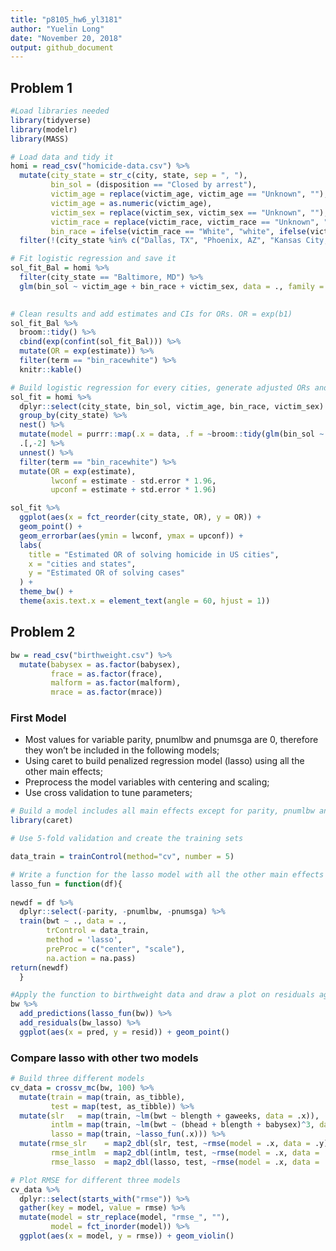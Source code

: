 ```yaml
---
title: "p8105_hw6_yl3181"
author: "Yuelin Long"
date: "November 20, 2018"
output: github_document
---
```



## Problem 1

```r
#Load libraries needed
library(tidyverse)
library(modelr)
library(MASS)
```



```r
# Load data and tidy it
homi = read_csv("homicide-data.csv") %>% 
  mutate(city_state = str_c(city, state, sep = ", "), 
         bin_sol = (disposition == "Closed by arrest"),
         victim_age = replace(victim_age, victim_age == "Unknown", ""),
         victim_age = as.numeric(victim_age),
         victim_sex = replace(victim_sex, victim_sex == "Unknown", ""),
         victim_race = replace(victim_race, victim_race == "Unknown", ""),
         bin_race = ifelse(victim_race == "White", "white", ifelse(victim_race == "", "","nonWhite"))) %>% 
  filter(!(city_state %in% c("Dallas, TX", "Phoenix, AZ", "Kansas City, MO", "Tulsa, AL"))) 

```

```r
# Fit logistic regression and save it
sol_fit_Bal = homi %>% 
  filter(city_state == "Baltimore, MD") %>% 
  glm(bin_sol ~ victim_age + bin_race + victim_sex, data = ., family = binomial())

  
# Clean results and add estimates and CIs for ORs. OR = exp(b1)
sol_fit_Bal %>% 
  broom::tidy() %>% 
  cbind(exp(confint(sol_fit_Bal))) %>% 
  mutate(OR = exp(estimate)) %>% 
  filter(term == "bin_racewhite") %>% 
  knitr::kable()
```

```r
# Build logistic regression for every cities, generate adjusted ORs and CIs.
sol_fit = homi %>%
  dplyr::select(city_state, bin_sol, victim_age, bin_race, victim_sex) %>% 
  group_by(city_state) %>% 
  nest() %>% 
  mutate(model = purrr::map(.x = data, .f = ~broom::tidy(glm(bin_sol ~ ., data = .x, family = binomial())))) %>% 
  .[,-2] %>% 
  unnest() %>% 
  filter(term == "bin_racewhite") %>% 
  mutate(OR = exp(estimate),
         lwconf = estimate - std.error * 1.96,
         upconf = estimate + std.error * 1.96)

sol_fit %>% 
  ggplot(aes(x = fct_reorder(city_state, OR), y = OR)) + 
  geom_point() + 
  geom_errorbar(aes(ymin = lwconf, ymax = upconf)) +
  labs(
    title = "Estimated OR of solving homicide in US cities",
    x = "cities and states",
    y = "Estimated OR of solving cases"
  ) + 
  theme_bw() +
  theme(axis.text.x = element_text(angle = 60, hjust = 1))
```


## Problem 2

```r
bw = read_csv("birthweight.csv") %>% 
  mutate(babysex = as.factor(babysex),
         frace = as.factor(frace),
         malform = as.factor(malform),
         mrace = as.factor(mrace))
```



### First Model

+ Most values for variable parity, pnumlbw and pnumsga are 0, therefore they won't be included in the following models;
+ Using caret to build penalized regression model (lasso) using all the other main effects;
+ Preprocess the model variables with centering and scaling;
+ Use cross validation to tune parameters;

```r
# Build a model includes all main effects except for parity, pnumlbw and pnumsga with caret
library(caret)

# Use 5-fold validation and create the training sets

data_train = trainControl(method="cv", number = 5)

# Write a function for the lasso model with all the other main effects with preprocessing and cv
lasso_fun = function(df){
  
newdf = df %>% 
  dplyr::select(-parity, -pnumlbw, -pnumsga) %>% 
  train(bwt ~ ., data = .,
        trControl = data_train,
        method = 'lasso',
        preProc = c("center", "scale"),
        na.action = na.pass)
return(newdf)
  }

#Apply the function to birthweight data and draw a plot on residuals against fitted values  
bw %>% 
  add_predictions(lasso_fun(bw)) %>% 
  add_residuals(bw_lasso) %>% 
  ggplot(aes(x = pred, y = resid)) + geom_point()
```


### Compare lasso with other two models

```r
# Build three different models
cv_data = crossv_mc(bw, 100) %>% 
  mutate(train = map(train, as_tibble),
         test = map(test, as_tibble)) %>% 
  mutate(slr   = map(train, ~lm(bwt ~ blength + gaweeks, data = .x)),
         intlm = map(train, ~lm(bwt ~ (bhead + blength + babysex)^3, data = .x)),
         lasso = map(train, ~lasso_fun(.x))) %>% 
  mutate(rmse_slr    = map2_dbl(slr, test, ~rmse(model = .x, data = .y)),
         rmse_intlm  = map2_dbl(intlm, test, ~rmse(model = .x, data = .y)),
         rmse_lasso  = map2_dbl(lasso, test, ~rmse(model = .x, data = .y)))

# Plot RMSE for different three models 
cv_data %>% 
  dplyr::select(starts_with("rmse")) %>% 
  gather(key = model, value = rmse) %>% 
  mutate(model = str_replace(model, "rmse_", ""),
         model = fct_inorder(model)) %>% 
  ggplot(aes(x = model, y = rmse)) + geom_violin()
```

